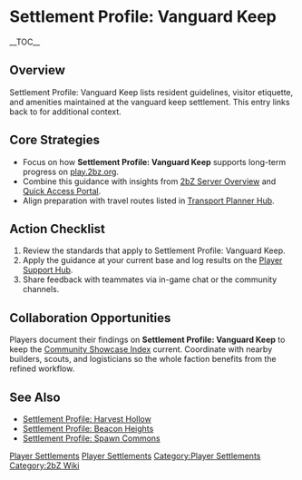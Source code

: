 {{Short description|Settlement Profile: Vanguard Keep lists resident guidelines, visitor etiquette, and amenities maintained at the vanguard keep settlement}}
= Settlement Profile: Vanguard Keep =
{{2bZ Navbox}}
__TOC__

== Overview ==
Settlement Profile: Vanguard Keep lists resident guidelines, visitor etiquette, and
amenities maintained at the vanguard keep settlement. This entry links back to
[[Category:Player Settlements|Player Settlements]] for additional context.

== Core Strategies ==
* Focus on how '''Settlement Profile: Vanguard Keep''' supports long-term progress on [[play.2bz.org]].
* Combine this guidance with insights from [[2bZ Server Overview]] and [[Quick Access Portal]].
* Align preparation with travel routes listed in [[Transport Planner Hub]].

== Action Checklist ==
# Review the [[Category:Player Settlements|Player Settlements]] standards that apply to Settlement Profile: Vanguard Keep.
# Apply the guidance at your current base and log results on the [[Player Support Hub]].
# Share feedback with teammates via in-game chat or the community channels.

== Collaboration Opportunities ==
Players document their findings on '''Settlement Profile: Vanguard Keep''' to keep the
[[Community Showcase Index]] current. Coordinate with nearby builders, scouts, and
logisticians so the whole faction benefits from the refined workflow.

== See Also ==
* [[Settlement Profile: Harvest Hollow]]
* [[Settlement Profile: Beacon Heights]]
* [[Settlement Profile: Spawn Commons]]

[[Category:Player Settlements]]
[[Category:2bZ Wiki]]
